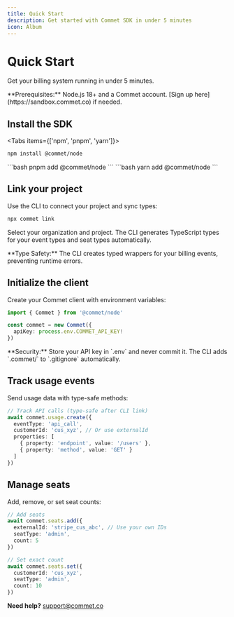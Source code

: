 ```yaml
---
title: Quick Start
description: Get started with Commet SDK in under 5 minutes
icon: Album
---
```



# Quick Start

Get your billing system running in under 5 minutes.

<Callout type="info">
**Prerequisites:** Node.js 18+ and a Commet account. [Sign up here](https://sandbox.commet.co) if needed.
</Callout>

<Steps>
<Step>

## Install the SDK

<Tabs items={['npm', 'pnpm', 'yarn']}>
<Tab value="npm">
```bash
npm install @commet/node
```
</Tab>
<Tab value="pnpm">
```bash
pnpm add @commet/node
```
</Tab>
<Tab value="yarn">
```bash
yarn add @commet/node
```
</Tab>
</Tabs>

</Step>

<Step>

## Link your project

Use the CLI to connect your project and sync types:

```bash
npx commet link
```

Select your organization and project. The CLI generates TypeScript types for your event types and seat types automatically.

<Callout type="info">
**Type Safety:** The CLI creates typed wrappers for your billing events, preventing runtime errors.
</Callout>

</Step>

<Step>

## Initialize the client

Create your Commet client with environment variables:

```typescript
import { Commet } from '@commet/node'

const commet = new Commet({
  apiKey: process.env.COMMET_API_KEY!
})
```

<Callout type="warn">
**Security:** Store your API key in `.env` and never commit it. The CLI adds `.commet/` to `.gitignore` automatically.
</Callout>

</Step>

<Step>

## Track usage events

Send usage data with type-safe methods:

```typescript
// Track API calls (type-safe after CLI link)
await commet.usage.create({
  eventType: 'api_call',
  customerId: 'cus_xyz', // Or use externalId
  properties: [
    { property: 'endpoint', value: '/users' },
    { property: 'method', value: 'GET' }
  ]
})
```

</Step>

<Step>

## Manage seats

Add, remove, or set seat counts:

```typescript
// Add seats
await commet.seats.add({
  externalId: 'stripe_cus_abc', // Use your own IDs
  seatType: 'admin',
  count: 5
})

// Set exact count
await commet.seats.set({
  customerId: 'cus_xyz',
  seatType: 'admin',
  count: 10
})
```

</Step>
</Steps>

**Need help?** [support@commet.co](mailto:support@commet.co)
